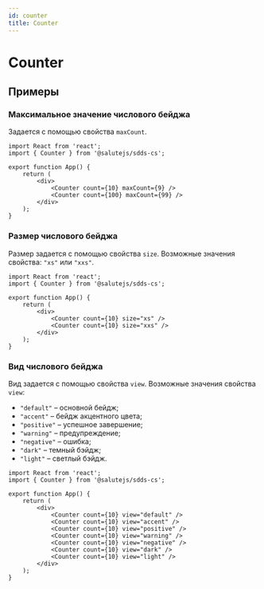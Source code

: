 ```yaml
---
id: counter
title: Counter
---
```



# Counter
<Description name="Counter" />
<PropsTable name="Counter"  exclude={['css']} />

## Примеры

### Максимальное значение числового бейджа
Задается с помощью свойства `maxCount`.

```tsx live 
import React from 'react';
import { Counter } from '@salutejs/sdds-cs';

export function App() {
    return (
        <div>
            <Counter count={10} maxCount={9} />
            <Counter count={100} maxCount={99} />
        </div>
    );
}
```

### Размер числового бейджа
Размер задается с помощью свойства `size`. Возможные значения свойства: `"xs"` или `"xxs"`.

```tsx live 
import React from 'react';
import { Counter } from '@salutejs/sdds-cs';

export function App() {
    return (
        <div>
            <Counter count={10} size="xs" />
            <Counter count={10} size="xxs" />
        </div>
    );
}
```

### Вид числового бейджа
Вид задается с помощью свойства `view`. Возможные значения свойства `view`:

+ `"default"` – основной бейдж;
+ `"accent"` – бейдж акцентного цвета;
+ `"positive"` – успешное завершение;
+ `"warning"` – предупреждение;
+ `"negative"` – ошибка;
+ `"dark"` – темный бэйдж;
+ `"light"` – светлый бэйдж.

```tsx live 
import React from 'react';
import { Counter } from '@salutejs/sdds-cs';

export function App() {
    return (
        <div>
            <Counter count={10} view="default" />
            <Counter count={10} view="accent" />
            <Counter count={10} view="positive" />
            <Counter count={10} view="warning" />
            <Counter count={10} view="negative" />
            <Counter count={10} view="dark" />
            <Counter count={10} view="light" />
        </div>
    );
}
```
